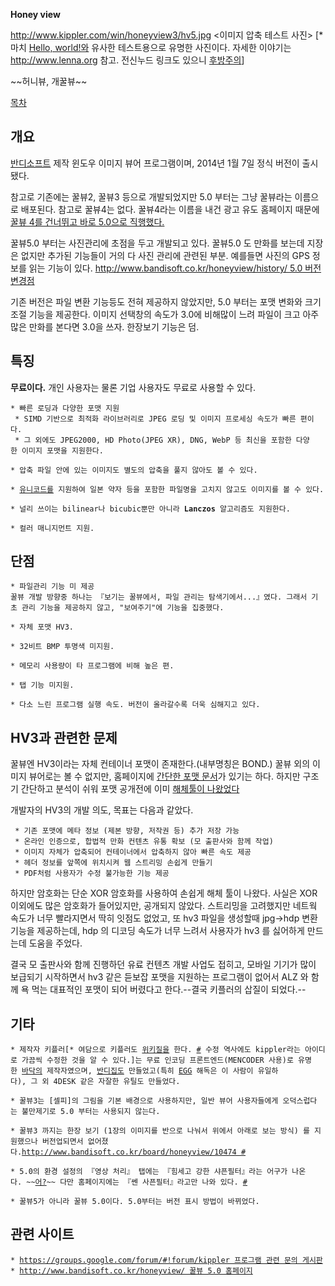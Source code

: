 '''Honey view'''

http://www.kippler.com/win/honeyview3/hv5.jpg
<이미지 압축 테스트 사진> [* 마치 [[Hello, world!]]와 유사한 테스트용으로 유명한 사진이다. 자세한 이야기는[[http://www.lenna.org]] 참고. 전신누드 링크도 있으니 [[후방주의]]]

~~허니뷰, 개꿀뷰~~

[[목차]]

== 개요 ==
[[반디소프트]] 제작 윈도우 이미지 뷰어 프로그램이며, 2014년 1월 7일 정식 버전이 출시됐다.

참고로 기존에는 꿀뷰2, 꿀뷰3 등으로 개발되었지만 5.0 부터는 그냥 꿀뷰라는 이름으로 배포된다. 참고로 꿀뷰4는 없다. 꿀뷰4라는 이름을 내건 광고 유도 홈페이지 때문에 [[Windows 10|꿀뷰 4를 건너뛰고 바로 5.0으로 직행했다.]]

꿀뷰5.0 부터는 사진관리에 초점을 두고 개발되고 있다. 꿀뷰5.0 도 만화를 보는데 지장은 없지만 추가된 기능들이 거의 다 사진 관리에 관련된 부분. 예를들면 사진의 GPS 정보를 읽는 기능이 있다. [[http://www.bandisoft.co.kr/honeyview/history/ 5.0 버전 변경점]]

기존 버전은 파일 변환 기능등도 전혀 제공하지 않았지만, 5.0 부터는 포맷 변화와 크기 조절 기능을 제공한다. 이미지 선택창의 속도가 3.0에 비해많이 느려 파일이 크고 아주 많은 만화를 본다면 3.0을 쓰자. 한장보기 기능은 덤.

== 특징 ==
'''무료이다.''' 개인 사용자는 물론 기업 사용자도 무료로 사용할 수 있다.

 * 빠른 로딩과 다양한 포맷 지원
  * SIMD 기반으로 최적화 라이브러리로 JPEG 로딩 및 이미지 프로세싱 속도가 빠른 편이다. 
  * 그 외에도 JPEG2000, HD Photo(JPEG XR), DNG, WebP 등 최신을 포함한 다양한 이미지 포맷을 지원한다.

 * 압축 파일 안에 있는 이미지도 별도의 압축을 풀지 않아도 볼 수 있다.

 * [[유니코드]]를 지원하여 일본 약자 등을 포함한 파일명을 고치지 않고도 이미지를 볼 수 있다.

 * 널리 쓰이는 bilinear나 bicubic뿐만 아니라 '''Lanczos''' 알고리즘도 지원한다.

 * 컬러 매니지먼트 지원.

== 단점 ==
 * 파일관리 기능 미 제공
 꿀뷰 개발 방향중 하나는 『보기는 꿀뷰에서, 파일 관리는 탐색기에서...』였다. 그래서 기초 관리 기능을 제공하지 않고, "보여주기"에 기능을 집중했다.

 * 자체 포맷 HV3.

 * 32비트 BMP 투명색 미지원.

 * 메모리 사용량이 타 프로그램에 비해 높은 편.

 * 탭 기능 미지원.

 * 다소 느린 프로그램 실행 속도. 버전이 올라갈수록 더욱 심해지고 있다.

== HV3과 관련한 문제 ==
꿀뷰엔 HV3이라는 자체 컨테이너 포맷이 존재한다.(내부명칭은 BOND.) 꿀뷰 외의 이미지 뷰어로는 볼 수 없지만, 홈페이지에 [http://www.kippler.com/doc/bond/ 간단한 포맷 문서]가 있기는 하다. 하지만 구조기 간단하고 분석이 쉬워 포맷 공개전에 이미 [http://koasing.tistory.com/116 해체툴이 나왔었다]

개발자의 HV3의 개발 의도, 목표는 다음과 같았다.

  * 기존 포맷에 메타 정보 (제본 방향, 저작권 등) 추가 저장 가능
  * 온라인 인증으로, 합법적 만화 컨텐츠 유통 확보 (모 출판사와 함께 작업)
  * 이미지 자체가 압축되어 컨테이너에서 압축하지 않아 빠른 속도 제공
  * 헤더 정보를 앞쪽에 위치시켜 웹 스트리밍 손쉽게 만들기
  * PDF처럼 사용자가 수정 불가능한 기능 제공

하지만 암호화는 단순 XOR 암호화를 사용하여 손쉽게 해체 툴이 나왔다. 사실은 XOR 이외에도 많은 암호화가 들어있지만, 공개되지 않았다. 스트리밍을 고려했지만 네트웍 속도가 너무 빨라지면서 딱히 잇점도 없었고, 또 hv3 파일을 생성할때 jpg->hdp 변환 기능을 제공하는데, hdp 의 디코딩 속도가 너무 느려서 사용자가 hv3 를 싫어하게 만드는데 도움을 주었다.

결국 모 출판사와 함께 진행하던 유료 컨텐츠 개발 사업도 접히고, 모바일 기기가 많이 보급되기 시작하면서 hv3 같은 듣보잡 포맷을 지원하는 프로그램이 없어서 ALZ 와 함께 욕 먹는 대표적인 포맷이 되어 버렸다고 한다.--결국 키플러의 삽질이 되었다.--

== 기타 ==
 * 제작자 키플러[* 여담으로 키플러도 [[위키질]]을 한다. [http://blog.kippler.com/113 #] 수정 역사에도 kippler라는 아이디로 가끔씩 수정한 것을 알 수 있다.]는 무료 인코딩 프론트엔드(MENCODER 사용)로 유명한 [[바닥]]의 제작자였으며, [[반디집]]도 만들었고(특히 [[EGG]] 해독은 이 사람이 유일하다), 그 외 4DESK 같은 자잘한 유틸도 만들었다.

 * 꿀뷰3는 [셀피]의 그림을 기본 배경으로 사용하지만, 일반 뷰어 사용자들에게 오덕스럽다는 불만제기로 5.0 부터는 사용되지 않는다.

 * 꿀뷰3 까지는 한장 보기 (1장의 이미지를 반으로 나눠서 위에서 아래로 보는 방식) 를 지원했으나 버전업되면서 없어졌다.[[http://www.bandisoft.co.kr/board/honeyview/10474 #]]

 * 5.0의 환경 설정의 『영상 처리』 탭에는 『힘세고 강한 샤픈필터』라는 어구가 나온다. ~~[[힘세고 강한 아침|어?]]~~ 다만 홈페이지에는 『쎈 사픈필터』라고만 나와 있다. [[http://www.bandisoft.co.kr/honeyview/help/settings-imageprocessing/|#]]

 * 꿀뷰5가 아니라 꿀뷰 5.0이다. 5.0부터는 버전 표시 방법이 바뀌었다.

== 관련 사이트 ==
 * [[https://groups.google.com/forum/#!forum/kippler 프로그램 관련 문의 게시판]]
 * [[http://www.bandisoft.co.kr/honeyview/ 꿀뷰 5.0 홈페이지]]
